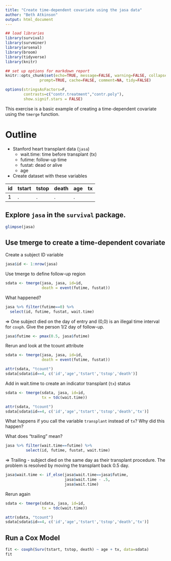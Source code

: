 ```yaml
---
title: "Create time-dependent covariate using the jasa data"
author: "Beth Atkinson"
output: html_document
---
```


```r
## load libraries
library(survival)
library(survminer)
library(arsenal)
library(broom)
library(tidyverse)
library(knitr)

## set up options for markdown report
knitr::opts_chunk$set(echo=TRUE, message=FALSE, warning=FALSE, collapse=TRUE,
               prompt=TRUE, cache=FALSE, comment=NA, tidy=FALSE)

options(stringsAsFactors=F,
        contrasts=c("contr.treatment","contr.poly"),
        show.signif.stars = FALSE)
```

This exercise is a basic example of creating a time-dependent covariate using the `tmerge` function.

# Outline

* Stanford heart transplant data (`jasa`)
  + wait.time: time before transplant (tx)
  + futime: follow-up time
  + fustat: dead or alive
  + age

* Create dataset with these variables
  
|id | tstart | tstop | death | age |  tx |
|:---|:-----|:------|:-----|:----|:---------|
| 1 | .   | . | . | . |


## Explore `jasa` in the `survival` package.

```r
glimpse(jasa)
```

## Use tmerge to create a time-dependent covariate

Create a subject ID variable

```r
jasa$id <- 1:nrow(jasa)
```

Use tmerge to define follow-up region

```r
sdata <- tmerge(jasa, jasa, id=id,
                death = event(futime, fustat))
```

What happened?

```r
jasa %>% filter(futime==0) %>% 
  select(id, futime, fustat, wait.time)
```

 => One subject died on the day of entry and (0,0) is an illegal time interval for  `coxph`.  Give the person 1/2 day of follow-up.

```r
jasa$futime <- pmax(0.5, jasa$futime)
```

Rerun and look at the tcount attribute

```r
sdata <- tmerge(jasa, jasa, id=id,
                death = event(futime, fustat))

attr(sdata, "tcount")
sdata[sdata$id==4, c('id','age','tstart','tstop','death')]
```

Add in wait.time to create an indicator transplant (`tx`) status

```r
sdata <- tmerge(sdata, jasa, id=id,
                tx = tdc(wait.time))

attr(sdata, "tcount")
sdata[sdata$id==4, c('id','age','tstart','tstop','death','tx')]
```

What happens if you call the variable `transplant` instead of `tx`?  Why did this happen?

What does "trailing" mean?

```r
jasa %>% filter(wait.time==futime) %>% 
         select(id, futime, fustat, wait.time)
```

=> Trailing - subject died on the same day as their transplant procedure. 
The problem is resolved by moving the transplant back 0.5 day.

```r
jasa$wait.time <- if_else(jasa$wait.time==jasa$futime, 
                          jasa$wait.time - .5,
                          jasa$wait.time)
```

Rerun again

```r
sdata <- tmerge(sdata, jasa, id=id,
                tx = tdc(wait.time))

attr(sdata, "tcount")
sdata[sdata$id==4, c('id','age','tstart','tstop','death','tx')]
```

## Run a Cox Model

```r
fit <- coxph(Surv(tstart, tstop, death) ~ age + tx, data=sdata)
fit
```

